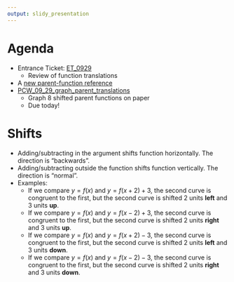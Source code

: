 ```yaml
---
output: slidy_presentation
---
```


# Agenda

* Entrance Ticket: [ET_0929](https://bart.instructure.com/courses/2110/quizzes/3203)
    * Review of function translations
* A [new parent-function reference](https://chadworley.github.io/algtwo2026/u02/09_29/parent_functions.pdf)
* [PCW_09_29_graph_parent_translations](https://bart.instructure.com/courses/2110/assignments/28864)
    * Graph 8 shifted parent functions on paper
    * Due today!

# Shifts

* Adding/subtracting in the argument shifts function horizontally. The direction is "backwards".
* Adding/subtracting outside the function shifts function vertically. The direction is "normal".
* Examples:
    * If we compare $y=f(x)$ and $y=f(x+2)+3$, the second curve is congruent to the first, but the second curve is shifted 2 units **left** and 3 units **up**.
    * If we compare $y=f(x)$ and $y=f(x-2)+3$, the second curve is congruent to the first, but the second curve is shifted 2 units **right** and 3 units **up**.
    * If we compare $y=f(x)$ and $y=f(x+2)-3$, the second curve is congruent to the first, but the second curve is shifted 2 units **left** and 3 units **down**.
    * If we compare $y=f(x)$ and $y=f(x-2)-3$, the second curve is congruent to the first, but the second curve is shifted 2 units **right** and 3 units **down**.

